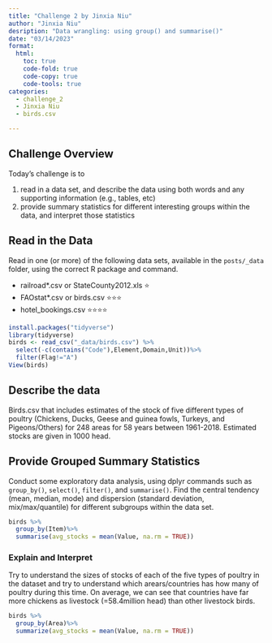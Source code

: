 ```yaml
---
title: "Challenge 2 by Jinxia Niu"
author: "Jinxia Niu"
desription: "Data wrangling: using group() and summarise()"
date: "03/14/2023"
format:
  html:
    toc: true
    code-fold: true
    code-copy: true
    code-tools: true
categories:
  - challenge_2
  - Jinxia Niu
  - birds.csv

---
```


## Challenge Overview

Today's challenge is to

1)  read in a data set, and describe the data using both words and any supporting information (e.g., tables, etc)
2)  provide summary statistics for different interesting groups within the data, and interpret those statistics

## Read in the Data

Read in one (or more) of the following data sets, available in the `posts/_data` folder, using the correct R package and command.

-   railroad\*.csv or StateCounty2012.xls ⭐
-   FAOstat\*.csv or birds.csv ⭐⭐⭐
-   hotel_bookings.csv ⭐⭐⭐⭐

```r
install.packages("tidyverse")
library(tidyverse)
birds <- read_csv("_data/birds.csv") %>%
  select(-c(contains("Code"),Element,Domain,Unit))%>% 
  filter(Flag!="A")
View(birds)
```

## Describe the data

Birds.csv that includes estimates of the stock of five different types of poultry (Chickens, Ducks, Geese and guinea fowls, Turkeys, and Pigeons/Others) for 248 areas for 58 years between 1961-2018. Estimated stocks are given in 1000 head.


## Provide Grouped Summary Statistics
Conduct some exploratory data analysis, using dplyr commands such as `group_by()`, `select()`, `filter()`, and `summarise()`. Find the central tendency (mean, median, mode) and dispersion (standard deviation, mix/max/quantile) for different subgroups within the data set.

```r
birds %>%
  group_by(Item)%>%
  summarise(avg_stocks = mean(Value, na.rm = TRUE))
```
### Explain and Interpret
Try to understand the sizes of stocks of each of the five types of poultry in the dataset and try to understand which arears/countries has how many of poultry during this time. On average, we can see that countries have far more chickens as livestock (=58.4million head) than other livestock birds.

```r
birds %>%
  group_by(Area)%>%
  summarize(avg_stocks = mean(Value, na.rm = TRUE))

```




